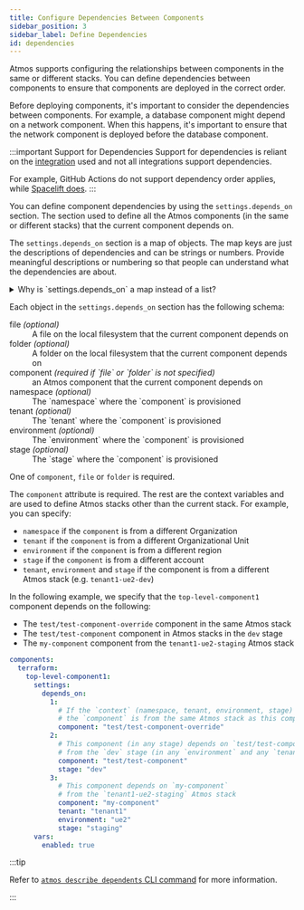 ```yaml
---
title: Configure Dependencies Between Components
sidebar_position: 3
sidebar_label: Define Dependencies
id: dependencies
---
```


<Intro>
Atmos supports configuring the relationships between components in the same or different stacks. You can define dependencies between components to ensure that components are deployed in the correct order.
</Intro>

Before deploying components, it's important to consider the dependencies between components. For example, a database component might depend on a network component. When this happens, it's important to ensure that the network component is deployed before the database component.

:::important Support for Dependencies
Support for dependencies is reliant on the [integration](/integrations) used and not all integrations support dependencies.

For example, GitHub Actions do not support dependency order applies, while [Spacelift does](https://docs.spacelift.io/concepts/stack/stack-dependencies).
:::

You can define component dependencies by using the `settings.depends_on` section. The section used to define all the Atmos components (in
the same or different stacks) that the current component depends on.

The `settings.depends_on` section is a map of objects. The map keys are just the descriptions of dependencies and can be strings or numbers. Provide meaningful descriptions or numbering so that people can understand what the dependencies are about.

<details>
<summary>Why is `settings.depends_on` a map instead of a list?</summary>

We originally implemented `settings.depends_on` as a list. However, since it’s not clear how lists should be deep-merged, so we decided to convert it to a map instead. In this map, the keys are lexicographically ordered, and based on that order, the dependencies are managed.
</details>

Each object in the `settings.depends_on` section has the following schema:

<dl>
  <dt>file <em>(optional)</em></dt>
  <dd>A file on the local filesystem that the current component depends on</dd>

  <dt>folder <em>(optional)</em></dt>
  <dd>A folder on the local filesystem that the current component depends on</dd>

  <dt>component <em>(required if `file` or `folder` is not specified)</em></dt>
  <dd>an Atmos component that the current component depends on</dd>

  <dt>namespace <em>(optional)</em></dt>
  <dd>The `namespace` where the `component` is provisioned</dd>

  <dt>tenant <em>(optional)</em></dt>
  <dd>The `tenant` where the `component` is provisioned</dd>

  <dt>environment <em>(optional)</em></dt>
  <dd>The `environment` where the `component` is provisioned</dd>

  <dt>stage <em>(optional)</em></dt>
  <dd>The `stage` where the `component` is provisioned</dd>
</dl>

One of `component`, `file` or `folder` is required.

The `component` attribute is required. The rest are the context variables and are used to define Atmos stacks other than the current stack.
For example, you can specify:

- `namespace` if the `component` is from a different Organization
- `tenant` if the `component` is from a different Organizational Unit
- `environment` if the `component` is from a different region
- `stage` if the `component` is from a different account
- `tenant`, `environment` and `stage` if the component is from a different Atmos stack (e.g. `tenant1-ue2-dev`)

In the following example, we specify that the `top-level-component1` component depends on the following:

- The `test/test-component-override` component in the same Atmos stack
- The `test/test-component` component in Atmos stacks in the `dev` stage
- The `my-component` component from the `tenant1-ue2-staging` Atmos stack

```yaml
components:
  terraform:
    top-level-component1:
      settings:
        depends_on:
          1:
            # If the `context` (namespace, tenant, environment, stage) is not provided,
            # the `component` is from the same Atmos stack as this component
            component: "test/test-component-override"
          2:
            # This component (in any stage) depends on `test/test-component`
            # from the `dev` stage (in any `environment` and any `tenant`)
            component: "test/test-component"
            stage: "dev"
          3:
            # This component depends on `my-component`
            # from the `tenant1-ue2-staging` Atmos stack
            component: "my-component"
            tenant: "tenant1"
            environment: "ue2"
            stage: "staging"
      vars:
        enabled: true
```

:::tip

Refer to [`atmos describe dependents` CLI command](/cli/commands/describe/dependents) for more information.

:::
